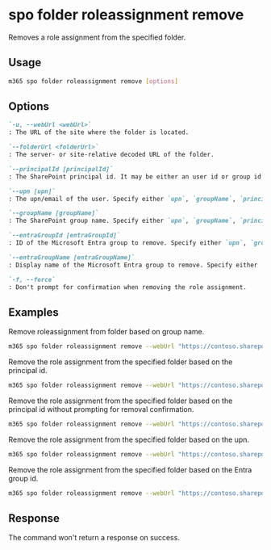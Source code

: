 
# spo folder roleassignment remove

Removes a role assignment from the specified folder.

## Usage

```sh
m365 spo folder roleassignment remove [options]
```

## Options

```md definition-list
`-u, --webUrl <webUrl>`
: The URL of the site where the folder is located.

`--folderUrl <folderUrl>`
: The server- or site-relative decoded URL of the folder.

`--principalId [principalId]`
: The SharePoint principal id. It may be either an user id or group id for which the role assignment will be removed. Specify either `upn`, `groupName`, `principalId`, `entraGroupId` or `entraGroupName` but not multiple.

`--upn [upn]`
: The upn/email of the user. Specify either `upn`, `groupName`, `principalId`, `entraGroupId` or `entraGroupName` but not multiple.

`--groupName [groupName]`
: The SharePoint group name. Specify either `upn`, `groupName`, `principalId`, `entraGroupId` or `entraGroupName` but not multiple.

`--entraGroupId [entraGroupId]`
: ID of the Microsoft Entra group to remove. Specify either `upn`, `groupName`, `principalId`, `entraGroupId` or `entraGroupName` but not multiple.

`--entraGroupName [entraGroupName]`
: Display name of the Microsoft Entra group to remove. Specify either `upn`, `groupName`, `principalId`, `entraGroupId` or `entraGroupName` but not multiple.

`-f, --force`
: Don't prompt for confirmation when removing the role assignment.
```

<Global />

## Examples

Remove roleassignment from folder based on group name.

```sh
m365 spo folder roleassignment remove --webUrl "https://contoso.sharepoint.com/sites/contoso-sales" --folderUrl  "/Shared Documents/FolderPermission" --groupName "saleGroup"
```

Remove the role assignment from the specified folder based on the principal id.

```sh
m365 spo folder roleassignment remove --webUrl "https://contoso.sharepoint.com/sites/contoso-sales" --folderUrl "/Shared Documents/FolderPermission" --principalId 2
```

Remove the role assignment from the specified folder based on the principal id without prompting for removal confirmation.

```sh
m365 spo folder roleassignment remove --webUrl "https://contoso.sharepoint.com/sites/contoso-sales" --folderUrl "/Shared Documents/FolderPermission" --principalId 2 --force
```

Remove the role assignment from the specified folder based on the upn.

```sh
m365 spo folder roleassignment remove --webUrl "https://contoso.sharepoint.com/sites/contoso-sales" --folderUrl "/Shared Documents/FolderPermission" --upn "test@contoso.onmicrosoft.com"
```

Remove the role assignment from the specified folder based on the Entra group id.

```sh
m365 spo folder roleassignment remove --webUrl "https://contoso.sharepoint.com/sites/contoso-sales" --folderUrl "/Shared Documents/FolderPermission" --entraGroupId "27ae47f1-48f1-46f3-980b-d3c1470e398d"
```

## Response

The command won't return a response on success.
